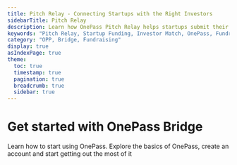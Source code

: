 ```yaml
---
title: Pitch Relay - Connecting Startups with the Right Investors
sidebarTitle: Pitch Relay
description: Learn how OnePass Pitch Relay helps startups submit their pitch once and reach the right investors over time.
keywords: "Pitch Relay, Startup Funding, Investor Match, OnePass, Fundraising"
category: "OPP, Bridge, Fundraising"
display: true
asIndexPage: true
theme:
  toc: true
  timestamp: true
  pagination: true
  breadcrumb: true
  sidebar: true
---
```



# <BookText className="inline " /> Get started with OnePass Bridge

Learn how to start using OnePass. Explore the basics of OnePass, create an account and start getting out the most of it

<ArticlesCardsList route="/guides/getting-started-bridge"/>
